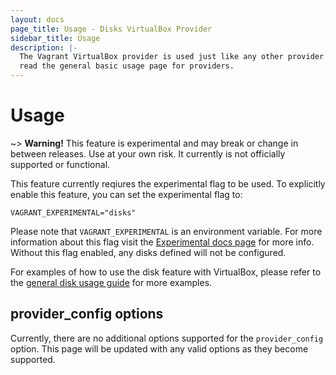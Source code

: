 ```yaml
---
layout: docs
page_title: Usage - Disks VirtualBox Provider
sidebar_title: Usage
description: |-
  The Vagrant VirtualBox provider is used just like any other provider. Please
  read the general basic usage page for providers.
---
```


# Usage

~> **Warning!** This feature is experimental and may break or
change in between releases. Use at your own risk. It currently is not officially
supported or functional.

This feature currently reqiures the experimental flag to be used. To explicitly enable this feature, you can set the experimental flag to:

```
VAGRANT_EXPERIMENTAL="disks"
```

Please note that `VAGRANT_EXPERIMENTAL` is an environment variable. For more
information about this flag visit the [Experimental docs page](/docs/experimental/)
for more info. Without this flag enabled, any disks defined will not be configured.

For examples of how to use the disk feature with VirtualBox, please refer to the
[general disk usage guide](/docs/disks/usage) for more examples.

## provider_config options

Currently, there are no additional options supported for the `provider_config` option.
This page will be updated with any valid options as they become supported.
